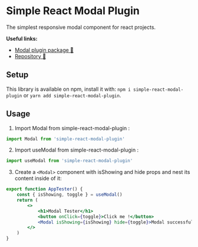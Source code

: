 
<Meta title="Getting Started" />

# Simple React Modal Plugin

The simplest responsive modal component for react projects.

**Useful links:**

-   [Modal plugin package 📖](https://www.npmjs.com/package/simple-react-modal-plugin)
-   [Repository 📖](https://github.com/JyjyStudio/npm-modal-package)

## Setup

This library is available on npm, install it with: `npm i simple-react-modal-plugin` or `yarn add simple-react-modal-plugin`.

## Usage

1.  Import Modal from simple-react-modal-plugin :

```js
import Modal from 'simple-react-modal-plugin'
```

2.  Import useModal from simple-react-modal-plugin :

```js
import useModal from 'simple-react-modal-plugin'
```

3.  Create a `<Modal>` component with isShowing and hide props and nest its content inside of it:

```jsx
export function AppTester() {
	const { isShowing, toggle } = useModal()
	return (
		<>
			<h1>Modal Tester</h1>
			<button onClick={toggle}>Click me !</button>
			<Modal isShowing={isShowing} hide={toggle}>Modal successfully created !</Modal>
		</>
	)
}
```
